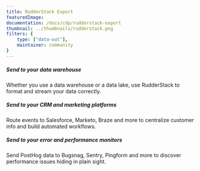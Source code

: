 ```yaml
---
title: RudderStack Export
featuredImage: 
documentation: /docs/cdp/rudderstack-export
thumbnail: ../thumbnails/rudderstack.png
filters: {
    type: ["data-out"],
    maintainer: community
}
---
```


<Section
    divider={false}
    title="Export events from PostHog to RudderStack and use PostHog as a RudderStack source, to send data elsewhere effortlessly."
    size="full"
    cols={3}
>
    <div>
        <h5>Send to your data warehouse</h5>
        <p>Whether you use a data warehouse or a data lake, use RudderStack to format and stream your data correctly.</p>
    </div>
    <div>
        <h5>Send to your CRM and marketing platforms</h5>
        <p>Route events to Salesforce, Marketo, Braze and more to centralize customer info and build automated workflows.</p>
    </div>
    <div>
        <h5>Send to your error and performance monitors</h5>
        <p>Send PostHog data to Bugsnag, Sentry, Pingform and more to discover performance issues hiding in plain sight.</p>
    </div>
</Section>

<TutorialsSlider topic="rudderstack" />

<Documentation />
